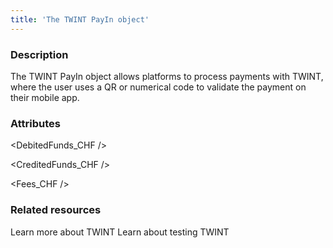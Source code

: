 ```yaml
---
title: 'The TWINT PayIn object'
---
```


  
### Description
The TWINT PayIn object allows platforms to process payments with TWINT, where the user uses a QR or numerical code to validate the payment on their mobile app.

### Attributes  

<Id />  

<Tag />  

<CreationDate />  

<AuthorId1 />  

<DebitedFunds_CHF />  

<CreditedFunds_CHF />  

<Fees_CHF />  

<Status1 />  

<ResultCode />  

<ResultMessage />  

<ExecutionDate />  

<Type />  

<Nature />  

<CreditedWalletId1 />  

<CreditedUserId />  

<PaymentType13 />

<ExecutionType />  

<ReturnURL1 />  

<RedirectURL />  

<StatementDescriptor />  


### Related resources

<CardGroup col={2}>
  <Card
    title="Guide"
    href="/guides/payment-methods/twint"
  >
    Learn more about TWINT
  </Card>
  <Card
    title="Testing"
    href="/testing/payment-methods#twint"
  >
    Learn about testing TWINT
  </Card>
</CardGroup>